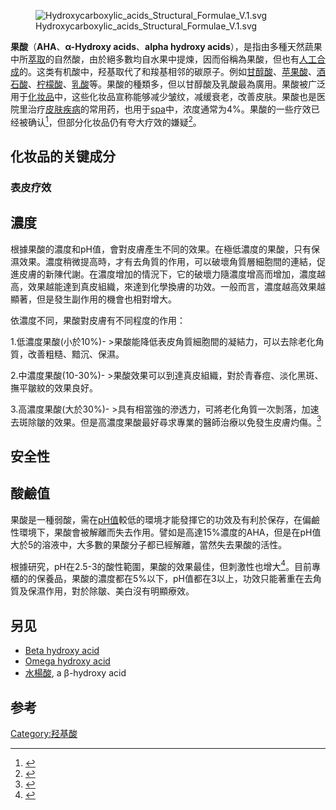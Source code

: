 {{合併至|Α-羟基酸|discuss=Talk:果酸#建議合併到α-羥基酸}}

[[File:Hydroxycarboxylic_acids_Structural_Formulae_V.1.svg|thumb]]

'''果酸'''（'''AHA'''、'''α-Hydroxy acids'''、'''alpha hydroxy acids'''），是指由多種天然蔬果中所[[萃取|萃取]]的自然酸，由於絕多數均自水果中提煉，因而俗稱為果酸，但也有[[化学合成|人工合成]]的。这类有机酸中，羟基取代了和羧基相邻的碳原子。例如[[甘醇酸|甘醇酸]]、[[苹果酸|苹果酸]]、[[酒石酸|酒石酸]]、[[柠檬酸|柠檬酸]]、[[乳酸|乳酸]]等。果酸的種類多，但以甘醇酸及乳酸最為廣用。果酸被广泛用于[[化妆品|化妆品]]中，这些化妆品宣称能够减少皱纹，减缓衰老，改善皮肤。果酸也是医院里治疗[[皮膚病列表|皮肤疾病]]的常用药，也用于[[spa|spa]]中，浓度通常为4%。果酸的一些疗效已经被确认<ref name="cutis">{{Cite journal|title=An evaluation of the effect of an alpha hydroxy acid-blend skin cream in the cosmetic improvement of symptoms of moderate to severe xerosis, epidermolytic hyperkeratosis, and ichthyosis|url=https://pubmed.ncbi.nlm.nih.gov/9640557|last=Kempers|first=S.|last2=Katz|first2=H. I.|date=1998-06|journal=Cutis|issue=6|volume=61|pages=347–350|issn=0011-4162|pmid=9640557|last3=Wildnauer|first3=R.|last4=Green|first4=B.|access-date=2021-02-19|archive-date=2020-11-24|archive-url=https://web.archive.org/web/20201124040441/https://pubmed.ncbi.nlm.nih.gov/9640557/|dead-url=no}}</ref>，但部分化妆品仍有夸大疗效的嫌疑<ref name="yu">{{Cite journal|title=Alpha hydroxy acids for skin care|url=https://pubmed.ncbi.nlm.nih.gov/9532954/|last=Kurtzweil|first=P.|date=1998-03|journal=FDA consumer|issue=2|volume=32|pages=30–35|issn=0362-1332|pmid=9532954|access-date=2021-02-19|archive-date=2021-03-08|archive-url=https://web.archive.org/web/20210308183053/https://pubmed.ncbi.nlm.nih.gov/9532954/|dead-url=no}}</ref>。

== 化妆品的关键成分 ==

===表皮疗效===

== 濃度 ==
根據果酸的濃度和pH值，會對皮膚產生不同的效果。在極低濃度的果酸，只有保濕效果。濃度稍微提高時，才有去角質的作用，可以破壞角質層細胞間的連結，促進皮膚的新陳代謝。在濃度增加的情況下，它的破壞力隨濃度增高而增加，濃度越高，效果越能達到真皮組織，來達到化學換膚的功效。一般而言，濃度越高效果越顯著，但是發生副作用的機會也相對增大。

依濃度不同，果酸對皮膚有不同程度的作用：

1.低濃度果酸(小於10%)- >果酸能降低表皮角質細胞間的凝結力，可以去除老化角質，改善粗糙、黯沉、保濕。 

2.中濃度果酸(10-30%)- >果酸效果可以到達真皮組織，對於青春痘、淡化黑斑、撫平皺紋的效果良好。

3.高濃度果酸(大於30%)- >具有相當強的滲透力，可將老化角質一次剝落，加速去斑除皺的效果。但是高濃度果酸最好尋求專業的醫師治療以免發生皮膚灼傷。<ref>{{Cite web|title=保養教室|url=http://www.taiwanlaser.com/cosmetic/aha00.htm|accessdate=2021-02-19|publisher=台灣皮膚雷射美容中心|archive-date=2020-02-04|archive-url=https://web.archive.org/web/20200204193058/http://www.taiwanlaser.com/cosmetic/aha00.htm|dead-url=no}}</ref>

== 安全性 ==

==酸鹼值 ==

果酸是一種弱酸，需在[[pH值|pH值]]較低的環境才能發揮它的功效及有利於保存，在偏鹼性環境下，果酸會被解離而失去作用。譬如是高達15%濃度的AHA，但是在pH值大於5的溶液中，大多數的果酸分子都已經解離，當然失去果酸的活性。

根據研究，pH在2.5-3的酸性範圍，果酸的效果最佳，但刺激性也增大<ref>{{Cite journal|title=Effects of alpha-hydroxy acids on the human skin of Japanese subjects: The rationale for chemical peeling|url=http://doi.wiley.com/10.1111/j.1346-8138.2006.00003.x|last=Yamamoto|first=Yuki|last2=Uede|first2=Koji|date=2006-01|journal=The Journal of Dermatology|issue=1|doi=10.1111/j.1346-8138.2006.00003.x|volume=33|pages=16–22|language=en|issn=0385-2407|last3=Yonei|first3=Nozomi|last4=Kishioka|first4=Akiko|last5=Ohtani|first5=Toshio|last6=Furukawa|first6=Fukumi}}</ref>。目前專櫃的的保養品，果酸的濃度都在5%以下，pH值都在3以上，功效只能著重在去角質及保濕作用，對於除皺、美白沒有明顯療效。

== 另见 ==
* [[Beta_hydroxy_acid|Beta hydroxy acid]]
* [[Omega_hydroxy_acid|Omega hydroxy acid]]
* [[水楊酸|水楊酸]], a β-hydroxy acid

==参考==
{{reflist}}

[[Category:羟基酸|Category:羟基酸]]